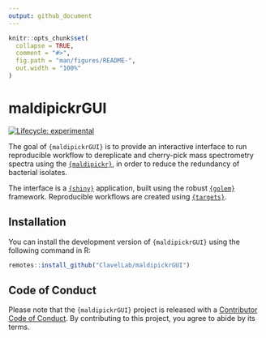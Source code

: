 ```yaml
---
output: github_document
---
```


<!-- README.md is generated from README.Rmd. Please edit that file -->

```r
knitr::opts_chunk$set(
  collapse = TRUE,
  comment = "#>",
  fig.path = "man/figures/README-",
  out.width = "100%"
)
```

# maldipickrGUI

<!-- badges: start -->
[![Lifecycle: experimental](https://img.shields.io/badge/lifecycle-experimental-orange.svg)](https://lifecycle.r-lib.org/articles/stages.html#experimental)
<!-- badges: end -->

The goal of `{maldipickrGUI}` is to provide an interactive interface to run reproducible workflow to dereplicate and cherry-pick mass spectrometry spectra using the [`{maldipickr}`](https://cran.r-project.org/package=maldipickr), in order to reduce the redundancy of bacterial isolates.

The interface is a [`{shiny}`](https://cran.r-project.org/package=shiny) application, built using the robust [`{golem}`](https://cran.r-project.org/package=golem) framework.
Reproducible workflows are created using [`{targets}`](https://docs.ropensci.org/targets/).


## Installation

You can install the development version of `{maldipickrGUI}` using
the following command in R:

```r
remotes::install_github("ClavelLab/maldipickrGUI")
```

## Code of Conduct

Please note that the `{maldipickrGUI}` project is released with a [Contributor Code of Conduct](https://contributor-covenant.org/version/2/1/CODE_OF_CONDUCT.html). By contributing to this project, you agree to abide by its terms.

